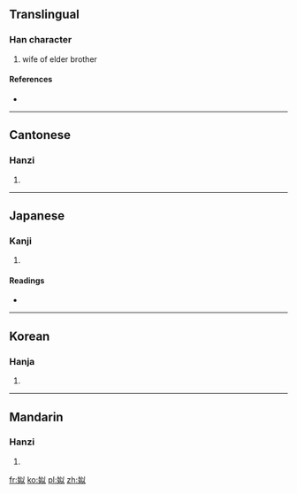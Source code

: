 ==Translingual==

===Han character===
{{Han char|rn=38|rad=女|as=05|sn=8|four=4840<sub>0</sub>|canj=女女戈人 (VVIO)}}

# wife of elder brother

====References====
* {{Han ref|kx=0259.030|dkj=06177|dj=0524.080|hdz=21034.030|uh=59D2|ud=22994|bh=A971|bd=43377}}

----

==Cantonese==

===Hanzi===
{{yue-hanzi|jyut=|y=chi5}}

# {{defn|Cantonese|sort=女05}}

----

==Japanese==

===Kanji===
{{ja-kanji|grade=|rs=女05}}

# {{defn|Japanese|sort=女05}}

====Readings====
* {{ja-readings|on=[[し]] (shi), [[じ]] (ji)|kun=[[あね]] (ane)}}

----

==Korean==

===Hanja===
{{ko-hanja|hangeul=사|rv=sa|mr=sa}}

# {{defn|Korean|sort=女05}}

----

==Mandarin==

===Hanzi===
{{cmn-hanzi|pin=[[sì]] ([[si4]])|wg=ssu<sup>4</sup>}}

# {{defn|Mandarin|sort=女05}}

[[fr:姒]]
[[ko:姒]]
[[pl:姒]]
[[zh:姒]]